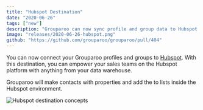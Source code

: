 ```yaml
---
title: "Hubspot Destination"
date: "2020-06-26"
tags: ["new"]
description: "Grouparoo can now sync profile and group data to Hubspot."
image: "releases/2020-06-26-hubspot.png"
github: "https://github.com/grouparoo/grouparoo/pull/404"
---
```


You can now connect your Grouparoo profiles and groups to [Hubspot](https://www.hubspot.com). With this destination, you can empower your sales teams on the Hubspot platform with anything from your data warehouse.

Grouparoo will make contacts with properties and add the to lists inside the Hubspot environment.

<Image
  maxHeight={250}
  alt="Hubspot destination concepts"
  src="releases/2020-06-26-hubspot.png"
/>
